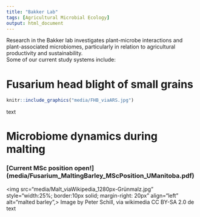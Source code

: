 ```yaml
---
title: "Bakker Lab"
tags: [Agricultural Microbial Ecology]
output: html_document
---
```


Research in the Bakker lab investigates plant-microbe interactions and plant-associated microbiomes, particularly in relation to agricultural productivity and sustainability.  
Some of our current study systems include:

# Fusarium head blight of small grains
```r
knitr::include_graphics("media/FHB_viaARS.jpg")
```
text

# Microbiome dynamics during malting
### [Current MSc position open!] (media/Fusarium_MaltingBarley_MScPosition_UManitoba.pdf)
<img src="media/Malt_viaWikipedia_1280px-Grünmalz.jpg" style="width:25%; border:10px solid; margin-right: 20px" align="left" alt="malted barley",>
Image by Peter Schill, via wikimedia CC BY-SA 2.0 de
text